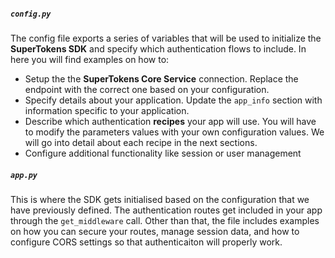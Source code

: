 
##### `config.py`

The config file exports a series of variables that will be used to initialize the **SuperTokens SDK** and specify which authentication flows to include.
In here you will find examples on how to:

- Setup the the **SuperTokens Core Service** connection. Replace the endpoint with the correct one based on your configuration.
- Specify details about your application. Update the `app_info` section with information specific to your application.
- Describe which authentication **recipes** your app will use. You will have to modify the parameters values with your own configuration values. We will go into detail about each recipe in the next sections.
- Configure additional functionality like session or user management

##### `app.py`

This is where the SDK gets initialised based on the configuration that we have previously defined. 
The authentication routes get included in your app through the `get_middleware` call.
Other than that, the file includes examples on how you can secure your routes, manage session data, and how to configure CORS settings so that authenticaiton will properly work.


